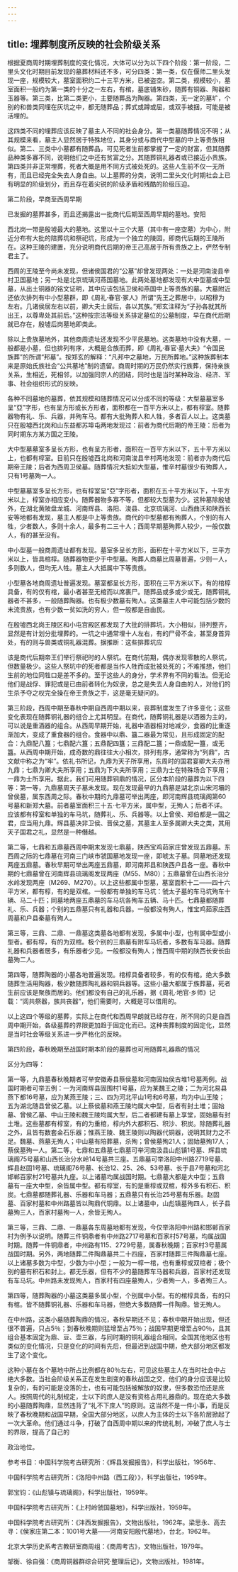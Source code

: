 ```yaml
---
---
---
```

title: 埋葬制度所反映的社会阶级关系
---



根据夏商周时期埋葬制度的变化情况，大体可以分为以下四个阶段：第一阶段，二里头文化时期目前发现的墓葬材料还不多，可分四类：第一类，仅在偃师二里头发现一座，规模较大，墓室面积约二十三平方米，已被盗空。第二类，规模较小，墓室面积一般约为第一类的十分之一左右，有棺，墓底铺朱砂，随葬有铜器、陶器和玉器等。第三类，比第二类更小，主要随葬品为陶器。第四类，无一定的墓圹，个别的和兽类同埋在灰坑之中，都无随葬品；葬式或蹲或屈，或双手被捆，可能是被活埋的。

这四类不同的埋葬应该反映了墓主人不同的社会身分。第一类墓随葬情况不明；从其规模来看，墓主人显然居于特殊地位，其身分或与商代中型墓的中上等贵族相似。第二、三类中小墓都有随葬品，可见死者生前都掌握了一定的财富，但其随葬品种类多寡不同，说明他们之中还有贫富之分。其随葬铜礼器者或已接近小贵族。第四类并非正常埋葬，死者大概是用不同方式被处死的。这些人生前不仅一无所有，而且已经完全失去人身自由。以上墓葬的分类，说明二里头文化时期社会上已有明显的阶级划分，而且存在着尖锐的阶级矛盾和残酷的阶级压迫。

第二阶段，早商至西周早期

已发掘的墓葬甚多，而且还揭露出一批商代后期至西周早期的墓地。安阳

西北岗一带是殷墟最大的墓地。这里以十三个大墓（其中有一座空墓）为中心，附近分布有大批的陪葬坑和祭祀坑，形成为一个独立的陵园，即商代后期的王陵所在。这种王陵的建置，充分说明商代后期的帝王己高居于所有贵族之上，俨然专制君主了。

西周的王陵至今尚未发现，但诸侯国君的“公墓”却曾发现两处：一处是河南浚县辛村卫国墓地；另一处是北京琉璃河燕国墓地。此两处墓地都发现有大中型墓或中型墓，从出土铜器的铭文证明，其中应该包括卫侯和燕国中上等贵族的墓。大墓附近还依次排列有中小型墓群，即《周礼·春官·冢人》所谓“先王之葬居中，以昭穆为左右。几诸侯居左右以前，卿大夫士居后，各以其族。”郑玄注释为“子孙各就其所出王，以尊卑处其前后。”这种按宗法等级关系排定墓位的公墓制度，早在商代后期就已存在，殷墟后岗墓地即类此。

除以上贵族墓地外，其他商周遗址还发现不少平民墓地。这类墓地中没有大墓，一般都是小墓，但也排列有序，大概是合族而葬，即《周礼·春官·墓大夫》“令国民族葬”的所谓“邦墓”。按郑玄的解释：“凡邦中之墓地，万民所葬地。”这种族葬制本来是原始氏族社会“公共墓地”制的遗留。商周时期的万民仍然实行族葬，保持亲族关系，生相近，死相邻，以加强同宗人的团结，同时也是当时某种政治、经济、军事、社会组织形式的反映。

各种不同墓地的墓葬，依其规模和随葬情况可以分成不同的等级：大型墓墓室多呈“亞”字形，也有呈方形或长方形者，面积都在一百平方米以上，都有椁室。随葬器物有礼、乐、兵器，并殉车马。都有大批殉葬人和人牲，多者百人以上。这类墓只在殷墟西北岗和山东益都苏埠屯两地发现过：前者为商代后期的帝王陵：后者为同时期东方某方国之王陵。

大中型墓墓室多呈长方形，也有呈方形者，面积在一百平方米以下，五十平方米以上，也都有椁室。目前只在殷墟西北岗和河南浚县辛村两地发现：前者亦为商代后期帝王陵；后者为西周卫侯墓。随葬情况大抵如大型墓，惟辛村墓很少有殉葬人，只有1号墓殉一人。

中型墓墓室多呈长方形，也有椁室呈“亞”字形者，面积在五十平方米以下，十平方米以上，椁室亦相应变小。随葬器物多寡不等，但都较大型墓为少。这种墓除殷墟外，在湖北黄陂盘龙城、河南辉县、洛阳、浚县、北京琉璃河、山西曲沃和陕西长安等地都有发现，墓主人都是中上等贵族。商代的中型墓都有殉葬人，个别的有人牲，少者数人，多则十余人，最多有二三十人；西周早期墓殉葬人较少，一般仅数人，有的甚至没有。

中小型墓一般商周遗址都有发现。墓室多呈长方形，面积在十平方米以下，三平方米以上，皆具棺椁。随葬器物更少于中型墓。殉葬人商墓比周墓普遍，少则一人，多则数人，但均无人牲。墓主人大抵属中下等贵族。

小型墓各地商周遗址普遍发现。墓室都呈长方形，面积在三平方米以下。有的棺椁具备，有的仅有棺，最小者甚至无棺而以席裹尸。随葬品或多或少或无，随葬铜礼器者不甚多，一般随葬陶器。也有极少数墓有殉人。这类墓主人中可能包括少数的末流贵族，也有少数一贫如洗的穷人，但一般都是自由民。

在殷墟西北岗王陵区和小屯宫殿区都发现了大批的排葬坑，大小相似，排列整齐，显然是有计划分批埋葬的。一坑之中通常埋十人左右，有的尸骨不金，甚至身首异处，有的则与兽类或铜礼器混葬。据推断：这些排葬坑应

该是商代后期帝王们举行祭祀时的人祭坑。在商代前期，偶亦发现零散的人祭坑，但数量极少。这些人祭坑中的死者都是当作人牲而成批被处死的；不难推想，他们生前的地位同牲口是差不多的。至于这些人的身分，学术界有不同的看法。但无论他们是战俘、罪犯或是已由前者转化为奴隶，总之是失去人身自由的人，对他们的生杀予夺之权完全操在帝王贵族之手，这是毫无疑问的。

第三阶段，西周中期至春秋中期自西周中期以来，丧葬制度发生了许多变化；这些变化表现在随葬铜礼器的组合上尤其明显。在商代，随葬铜礼器是以酒器为主的，可以说是重酒器的组合。从西周早期开始，礼器中酒器相对地减少，食器的比重逐渐加大，变成了重食器的组合。食器中以鼎、簋二器最为常见，且形成固定的配合：九鼎配八簋；七鼎配六簋；五鼎配四簋；三鼎配二簋；一鼎或配一簋，或无簋。从西周中期开始，成奇数的鼎往往大小相次，排列有序，通常称为“列鼎”，古文献中称之为“牢”。依礼书所记，九鼎为天子所享用，东周时的国君宴卿大夫亦用九鼎；七鼎为卿大夫所享用；五鼎为下大夫所享用；三鼎为士在特殊场合下享用；一鼎为士所享用。据此，我们可用随葬铜鼎的情况，区分本阶段的墓葬为以下四等：第一等，九鼎墓周天子墓未发现。现在发现最早的九鼎墓是湖北京山宋河壩的曾侯墓，属东西周之际。春秋中期的九鼎墓可举出两座，即河南辉县琉璃阁第60号墓和新郑大墓。前者墓室面积三十五·七平方米，属中型，无殉人；后者不详。应该都有椁室和单独的车马坑，随葬礼、乐、兵器等。以上曾侯、郑伯都是一国之君，应当用九鼎。辉县墓决非卫侯、晋侯之墓，其墓主人至多属卿大夫之类，其用天子国君之礼，显然是一种僭越。

第二等，七鼎和五鼎墓西周中期末发现七鼎墓，陕西宝鸡茹家庄曾发现五鼎墓。东西周之际的七鼎墓在河南三门峡市虢国墓地发现一座，即唬太子墓。同墓地还发现两座五鼎墓。春秋早期可举出两座五鼎墓，即河南邦县和陕西户县各一座。春秋中期的七鼎墓曾在河南辉县琉璃阁发现两座（M55、M80）；五鼎墓曾在山西长治分水岭发现两座（M269、M270）。以上这些都属中型墓，墓室面积十二——四十六平方米，都有椁，有的是双棺。一般都有单独的车马坑：虢太子墓的车马坑殉车十辆、马二十匹；同墓地两座五鼎墓的车马坑各殉车五辆、马十匹。七鼎墓都随葬礼、乐、兵器；个别的五鼎墓只有礼器和兵器。一般都没有殉人，惟宝鸡茹家庄西周墓和户县秦墓有殉人。

第三等，三鼎、二鼎、一鼎墓这类墓各地都有发现，多属中小型，也有属中型或小型者。都有椁，有的为双棺。极个别的三鼎墓有附车马坑者，多数有车马器。随葬礼器和兵器者居多，有乐器者少见。一般都没有殉人；惟西周中期的陕西长安长甶墓殉二人。

第四等，随葬陶器的小墓各地普遍发现。棺椁具备者较多，有的仅有棺。绝大多数随葬生活用陶器，极少数随葬陶礼器和铜兵器等。这些小墓大都属于族葬墓，死者生前应该是聚族而居的。他们都没有自己的礼乐器，据《周礼·地官·乡师》记载：“闾共祭器，族共丧器”，他们需要时，大概是可以借用的。

以上这四个等级的墓葬，实际上在商代和西周早朗就已经存在，所不同的只是自西周中期开始，各级墓葬的界限更加趋于固定化而已。这种丧葬制度的固定化，显然是当时社会等级关系进一步严格化的反映。

第四阶段，春秋晚期至战国时期本阶段的墓葬也可用随葬礼器鼎的情况

区分为四等：

第一等，九鼎墓春秋晚期者可举安徽寿县蔡侯墓和河南固始侯古堆1号墓两例。战国时期者可举五例：一为河南辉县固围村1号墓，应为某魏王之陵；二为河北易县燕下都16号墓，应为某燕王陵；三、四为河北平山1号和6号墓，均为中山王陵；五为湖北随县曾侯乙墓。以上蔡侯墓和燕王陵均属大中型，后者有封土堆；固始墓、曾侯乙墓、中山王陵和魏王陵均属大型，后二者都建有墓上享堂，固始墓有封土堆。这些墓都有椁室，有的为重棺，椁内外大都积石、积沙、积炭。除随葬礼器之外，且皆有数套金石乐器；惟燕王陵、魏王陵则以陶器代铜器，说明其财力之不足。魏墓、燕墓无殉人；中山墓有陪葬墓，杀殉；曾侯墓殉21人；固始墓殉17人；蔡侯墓殉一人。第二等，七鼎和五鼎墓七鼎墓可举河南汲县山彪镇1号墓、辉县琉璃阁75号墓和山西长治分水岭14号墓共三座。五鼎墓可举洛阳中州路2719号墓、辉县赵固1号墓、琉璃阁76号墓、长治12、25、26、53号墓、长于县7号墓和河北邯郸百家村21号墓共九座。以上诸墓均属战国时期。七鼎墓大都是大中型；五鼎墓有一座大中型，余皆属中型。都有椁室，有的是重椁或双棺，椁外多有积石、积炭。七鼎墓都随葬礼器、乐器和车马器；五鼎墓只有长治25号墓有乐器。赵固墓、百家村墓和中州路墓皆以陶鼎代铜鼎。以上诸墓中，山彪镇墓殉四人，长子县墓殉三人，百家村墓殉一人，余皆无殉人。

第三等，三鼎、二鼎、一鼎墓各东周墓地都有发现，今仅举洛阳中州路和邯郸百家村为例予以说明。随葬三件铜鼎者有中州路2717号墓和百家村57号墓，均属战国时期。随葬一件铜鼎者，中州路有115、2729号墓，属春秋晚期；百家村3号墓属战国时期。另外，两地随葬二件陶鼎墓共二十四座，百家村随葬三件陶鼎墓七座。以上诸墓多数为中型，少数为中小型；一般为一椁一棺，也有重椁或双棺者；极个别的墓有积石和封上。都无乐器，但有不少的墓随葬车马器和兵器，百家村还发现有车马坑。中州路未发现殉人，百家村有四座墓殉人，少者殉一人，多者殉三人。

第四等，随葬陶器的小墓这类墓多属小型，个别属中小型。有的棺椁具备，有的只有棺。皆不随葬铜礼器、乐器和车马器，但绝大多数随葬一件陶鼎。皆无殉人。

在中州路，这类小墓随葬陶鼎的情况，春秋早期还不见；春秋中期开始出现，但还很不普遍，只占5％；到春秋晚期则猛增至占75％；战国早期更增至占90％，且其组合基本固定为鼎、豆、壶三器，与同时期的铜礼器组合相同。全国其他地区也有类似的变化情况，只是变化的时间有先后，但最迟到战国中期，绝大部分地区都发生了这个变化。

这种小墓在各个墓地中所占比例都在80％左右，可见这些墓主人在当时社会中占绝大多数。当社会阶级关系正在发生剧变的春秋战国之交，他们的身分应该是比较复杂的，有的可能是没落的士，也有可能包括被解放的奴隶，但多数恐怕还是庶人。按照周代的礼制规定，士以下的庶人是没有资格占用礼器鼎的。现在绝大多数的小墓随葬陶鼎，显然违背了“礼不下庶人”的原则。这当然不是一件小事，而是反映了春秋晚期和战国早期，全国大部分地区，以庶人为主体的士以下各阶层掀起了一次大革命。他们通过斗争，打破了自西周中期以来的传统礼制，冲破了庶人与士的界限，提高了自己的

政治地位。

参考书目：中国科学院考古研究所：《辉县发掘报告》，科学出版社，1956年、

中国科学院考古研究所：《洛阳中州路（西工段）》，科学出版社，1959年。

郭宝钧：《山彪镇与琉璃阁》，科学出版社，1959年。

中国科学院考古研究所：《上村岭虢国墓地》，科学出版社，1959年。

中国科学院考古研究所：《沣西发掘报告》，文物出版社，1962年。梁思永、高去寻：《侯家庄第二本：1001号大墓——河南安阳殷代墓地》，台北，1962年。

北京大学历史系考古教研室商周组：《商周考古》，文物出版社，1979年。

邹衡、徐自强：《商周铜器群综合研究·整理后记》，文物出版社，1981年。